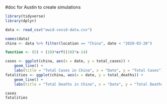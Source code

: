 #doc for Austin to create simulations

```r
library(tidyverse)
library(dplyr)
```

```r
data <- read_csv("owid-covid-data.csv")
```

```r
names(data)
china <- data %>% filter(location == "China", date < "2020-03-20")
```

```r
function <- (5) + (10)*erf((10)*x-14)
```

```r
cases <- ggplot(china, aes(x = date, y = total_cases)) + 
    geom_line() + 
    labs(title = "Total Cases in China", x = "Date", y = "Total Cases")
fatalities <- ggplot(china, aes(x = date, y = total_deaths)) + 
    geom_line() + 
    labs(title = "Total Deaths in China", x = "Date", y = "Total Deaths")
```

```r
cases
fatalities
```

```r
```